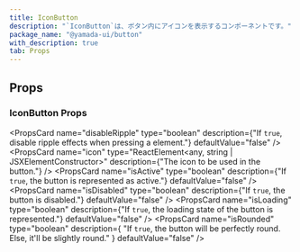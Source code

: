 ```yaml
---
title: IconButton
description: "`IconButton`は、ボタン内にアイコンを表示するコンポーネントです。"
package_name: "@yamada-ui/button"
with_description: true
tab: Props
---
```


## Props

### IconButton Props

<PropsCard
  name="disableRipple"
  type="boolean"
  description={"If `true`, disable ripple effects when pressing a element."}
  defaultValue="false"
/>
<PropsCard
  name="icon"
  type="ReactElement<any, string | JSXElementConstructor<any>>"
  description={"The icon to be used in the button."}
/>
<PropsCard
  name="isActive"
  type="boolean"
  description={"If `true`, the button is represented as active."}
  defaultValue="false"
/>
<PropsCard
  name="isDisabled"
  type="boolean"
  description={"If `true`, the button is disabled."}
  defaultValue="false"
/>
<PropsCard
  name="isLoading"
  type="boolean"
  description={"If `true`, the loading state of the button is represented."}
  defaultValue="false"
/>
<PropsCard
  name="isRounded"
  type="boolean"
  description={
    "If `true`, the button will be perfectly round. Else, it'll be slightly round."
  }
  defaultValue="false"
/>

